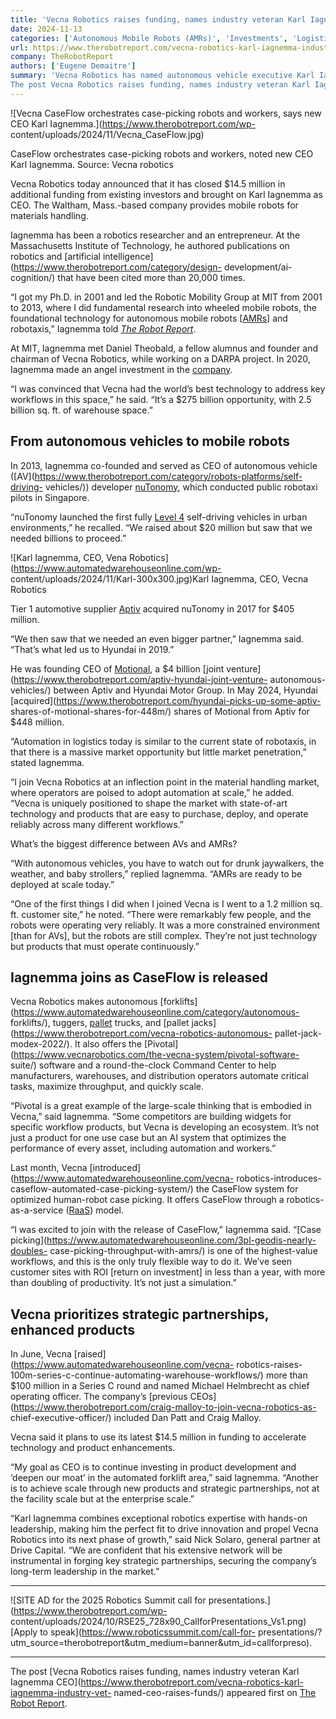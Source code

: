 ```yaml
---
title: 'Vecna Robotics raises funding, names industry veteran Karl Iagnemma CEO'
date: 2024-11-13
categories: ['Autonomous Mobile Robots (AMRs)', 'Investments', 'Logistics', 'Manufacturing', 'News', 'Packaging & Palletizing • Pick-Place', 'Self-Driving Vehicles', 'Vecna', 'Vecna Robotics']
url: https://www.therobotreport.com/vecna-robotics-karl-iagnemma-industry-vet-named-ceo-raises-funds/
company: TheRobotReport
authors: ['Eugene Demaitre']
summary: 'Vecna Robotics has named autonomous vehicle executive Karl Iagnemma as its new CEO shortly after the release of its CaseFlow product.
The post Vecna Robotics raises funding, names industry veteran Karl Iagnemma CEO appeared first on The Robot Report.'
---
```



![Vecna CaseFlow orchestrates case-picking robots and workers, says new CEO
Karl Iagnemma.](https://www.therobotreport.com/wp-
content/uploads/2024/11/Vecna_CaseFlow.jpg)

CaseFlow orchestrates case-picking robots and workers, noted new CEO Karl
Iagnemma. Source: Vecna robotics

Vecna Robotics today announced that it has closed $14.5 million in additional
funding from existing investors and brought on Karl Iagnemma as CEO. The
Waltham, Mass.-based company provides mobile robots for materials handling.

Iagnemma has been a robotics researcher and an entrepreneur. At the
Massachusetts Institute of Technology, he authored publications on robotics
and [artificial intelligence](https://www.therobotreport.com/category/design-
development/ai-cognition/) that have been cited more than 20,000 times.

“I got my Ph.D. in 2001 and led the Robotic Mobility Group at MIT from 2001 to
2013, where I did fundamental research into wheeled mobile robots, the
foundational technology for autonomous mobile robots
[[AMRs](https://www.therobotreport.com/category/robots-platforms/amrs/)] and
robotaxis,” Iagnemma told [_The Robot
Report_](https://www.therobotreport.com/).

At MIT, Iagnemma met Daniel Theobald, a fellow alumnus and founder and
chairman of Vecna Robotics, while working on a DARPA project. In 2020,
Iagnemma made an angel investment in the
[company](https://www.therobotreport.com/tag/vecna-robotics/).

“I was convinced that Vecna had the world’s best technology to address key
workflows in this space,” he said. “It’s a $275 billion opportunity, with 2.5
billion sq. ft. of warehouse space.”

## From autonomous vehicles to mobile robots

In 2013, Iagnemma co-founded and served as CEO of autonomous vehicle
([AV](https://www.therobotreport.com/category/robots-platforms/self-driving-
vehicles/)) developer
[nuTonomy](https://www.therobotreport.com/tag/nutonomy/), which conducted
public robotaxi pilots in Singapore.

“nuTonomy launched the first fully [Level
4](https://www.sae.org/blog/sae-j3016-update) self-driving vehicles in urban
environments,” he recalled. “We raised about $20 million but saw that we
needed billions to proceed.”

![Karl Iagnemma, CEO, Vena
Robotics](https://www.automatedwarehouseonline.com/wp-
content/uploads/2024/11/Karl-300x300.jpg)Karl Iagnemma, CEO, Vecna Robotics

Tier 1 automotive supplier [Aptiv](https://www.therobotreport.com/tag/aptiv/)
acquired nuTonomy in 2017 for $405 million.

“We then saw that we needed an even bigger partner,” Iagnemma said. “That’s
what led us to Hyundai in 2019.”

He was founding CEO of
[Motional](https://www.therobotreport.com/tag/motional/), a $4 billion [joint
venture](https://www.therobotreport.com/aptiv-hyundai-joint-venture-
autonomous-vehicles/) between Aptiv and Hyundai Motor Group. In May 2024,
Hyundai [acquired](https://www.therobotreport.com/hyundai-picks-up-some-aptiv-
shares-of-motional-shares-for-448m/) shares of Motional from Aptiv for $448
million.

“Automation in logistics today is similar to the current state of robotaxis,
in that there is a massive market opportunity but little market penetration,”
stated Iagnemma.

“I join Vecna Robotics at an inflection point in the material handling market,
where operators are poised to adopt automation at scale,” he added. “Vecna is
uniquely positioned to shape the market with state-of-art technology and
products that are easy to purchase, deploy, and operate reliably across many
different workflows.”

What’s the biggest difference between AVs and AMRs?

“With autonomous vehicles, you have to watch out for drunk jaywalkers, the
weather, and baby strollers,” replied Iagnemma. “AMRs are ready to be deployed
at scale today.”

“One of the first things I did when I joined Vecna is I went to a 1.2 million
sq. ft. customer site,” he noted. “There were remarkably few people, and the
robots were operating very reliably. It was a more constrained environment
[than for AVs], but the robots are still complex. They’re not just technology
but products that must operate continuously.”

## Iagnemma joins as CaseFlow is released

Vecna Robotics makes autonomous
[forklifts](https://www.automatedwarehouseonline.com/category/autonomous-
forklifts/), tuggers,
[pallet](https://www.automatedwarehouseonline.com/tag/pallet/) trucks, and
[pallet jacks](https://www.therobotreport.com/vecna-robotics-autonomous-
pallet-jack-modex-2022/). It also offers the
[Pivotal](https://www.vecnarobotics.com/the-vecna-system/pivotal-software-
suite/) software and a round-the-clock Command Center to help manufacturers,
warehouses, and distribution operators automate critical tasks, maximize
throughput, and quickly scale.

“Pivotal is a great example of the large-scale thinking that is embodied in
Vecna,” said Iagnemma. “Some competitors are building widgets for specific
workflow products, but Vecna is developing an ecosystem. It’s not just a
product for one use case but an AI system that optimizes the performance of
every asset, including automation and workers.”

Last month, Vecna [introduced](https://www.automatedwarehouseonline.com/vecna-
robotics-introduces-caseflow-automated-case-picking-system/) the CaseFlow
system for optimized human-robot case picking. It offers CaseFlow through a
robotics-as-a-service
([RaaS](https://www.automatedwarehouseonline.com/category/raas/)) model.

“I was excited to join with the release of CaseFlow,” Iagnemma said. “[Case
picking](https://www.automatedwarehouseonline.com/3pl-geodis-nearly-doubles-
case-picking-throughput-with-amrs/) is one of the highest-value workflows, and
this is the only truly flexible way to do it. We’ve seen customer sites with
ROI [return on investment] in less than a year, with more than doubling of
productivity. It’s not just a simulation.”

## Vecna prioritizes strategic partnerships, enhanced products

In June, Vecna [raised](https://www.automatedwarehouseonline.com/vecna-
robotics-raises-100m-series-c-continue-automating-warehouse-workflows/) more
than $100 million in a Series C round and named Michael Helmbrecht as chief
operating officer. The company’s [previous
CEOs](https://www.therobotreport.com/craig-malloy-to-join-vecna-robotics-as-
chief-executive-officer/) included Dan Patt and Craig Malloy.

Vecna said it plans to use its latest $14.5 million in funding to accelerate
technology and product enhancements.

“My goal as CEO is to continue investing in product development and ‘deepen
our moat’ in the automated forklift area,” said Iagnemma. “Another is to
achieve scale through new products and strategic partnerships, not at the
facility scale but at the enterprise scale.”

“Karl Iagnemma combines exceptional robotics expertise with hands-on
leadership, making him the perfect fit to drive innovation and propel Vecna
Robotics into its next phase of growth,” said Nick Solaro, general partner at
Drive Capital. “We are confident that his extensive network will be
instrumental in forging key strategic partnerships, securing the company’s
long-term leadership in the market.”

* * *

![SITE AD for the 2025 Robotics Summit call for
presentations.](https://www.therobotreport.com/wp-
content/uploads/2024/10/RSE25_728x90_CallforPresentations_Vs1.png) [Apply to
speak](https://www.roboticssummit.com/call-for-
presentations/?utm_source=therobotreport&utm_medium=banner&utm_id=callforpreso).

* * *

The post [Vecna Robotics raises funding, names industry veteran Karl Iagnemma
CEO](https://www.therobotreport.com/vecna-robotics-karl-iagnemma-industry-vet-
named-ceo-raises-funds/) appeared first on [The Robot
Report](https://www.therobotreport.com).

